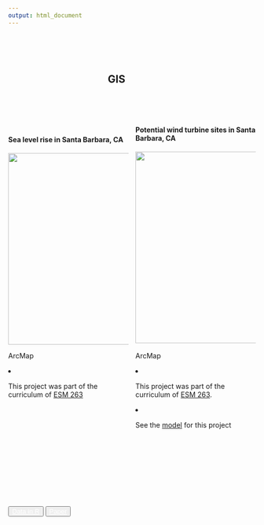 ```yaml
---
output: html_document
---
```


<style>
  .col2 {
    columns: 2 200px;         /* number of columns and width in pixels*/
    -webkit-columns: 2 200px; /* chrome, safari */
    -moz-columns: 2 200px;    /* firefox */

  }
  .button{
  background:"white"
  }
</style>

<br><br><br>

<center>

<h2>GIS&emsp;&emsp;&emsp;</h2>

</center>

<br><br><br>


<div class="col2">
<h4>Sea level rise in Santa Barbara, CA</h4>
<a href="projects/gis/sb_sea_level_rise.pdf">
    <img alt="" src="projects/gis/image/sb_sea_level_rise.png" width="390">
</a>

<span class="badge" >ArcMap</span>
<br>

<li>
  <p>
   This project was part of the curriculum of <a href="https://frew.eri.ucsb.edu/private/ESM263/">ESM 263</a>
  </p>
</li>

<br><br>

<h4>Potential wind turbine sites in Santa Barbara, CA</h4>
<a href="projects/gis/sb_wind_turbines_site.pdf">
    <img alt="" src="projects/gis/image/sb_wind_turbines_site.png" width="390">
</a>
<br><br>
<span class="badge" >ArcMap</span>
<br>

<li>
  <p>
   This project was part of the curriculum of <a href="https://frew.eri.ucsb.edu/private/ESM263/">ESM 263</a>. 
  </p>
</li>

<li>
  <p>
   See the <a href="projects/gis/sb_wind_turbines_site.tbx">model</a> for this project
  </p>
</li>


</div>


   <br><br><br><br><br><br><br> 

<div  align="center" id="footer">
  <button type="button" class="btn btn-primary disabled"><a href="project.html" style="color:white">Data in R</a></button>
  <button type="button" class="btn btn-primary disabled"><a href="paper.html" style="color:white">Paper</a></button>
</div>